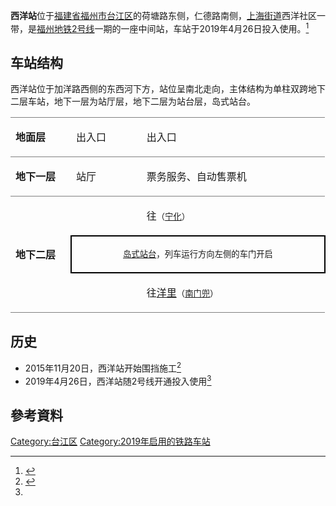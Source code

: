 {{About|福州的一座地铁站|[[鹰厦铁路|鹰厦铁路]]在[[永安市|永安市]]的同名车站|西洋站}}
{{NoteTA|G1=Railway}}
{{Infobox station
| style               = 
| livery              = {{福州地铁颜色|2|s}}
| name                = 西洋站
| eng_name            = Xiyang Station
| symbol_top          = 
| symbol_right        = 
| image               = 201904_Xiyang_Station.jpg
| caption             = 
| alt                 = 
| address             = [[福建省|福建省]][[福州市|福州市]][[台江区|台江区]][[上海街道_(福州市)|上海街道]]
| coordinates         = {{coord|26.0738655|N|119.2917208|E|display=inline, title|type:railwaystation}}
| operator            = <!--{{rint|fuzhou|metro}}--> [[福州地铁|福州地铁]]
| line                = {{福州地铁线路名|2|full}}
| exits               = 2
| platform            = 1个[[岛式站台|岛式站台]]
| connections         = <!-- 公交站：-->
| structure           = 地下站
| Interchange         = 
| colour              = 白色
| code                = 
| opening             = 
| opened              = {{Start date|2019|04|26|df=y}}
| closed              =  <!-- {{End date|YYYY|MM|DD|df=y}} -->
| first = {{福州地铁线路名|2|short}}：<br /><div style="display:inline-block; text-align: left;">开往{{站|洋里}}：<br />开往{{站|苏洋}}：</div><div style="display:inline-block; text-align: right;">07:04<br />06:50</div>
| last = {{福州地铁线路名|2|short}}：<br /><div style="display:inline-block; text-align: left;">开往{{站|洋里}}：<br />开往{{站|苏洋}}：</div><div style="display:inline-block; text-align: right;">23:34<br />23:20</div>
| services            = {{Adjacent stations|system=Fuzhou Metro|line1=2|left1=宁化|right1=南门兜}}
| route_map           = 
}}
'''西洋站'''位于[[福建省|福建省]][[福州市|福州市]][[台江区|台江区]]的荷塘路东侧，仁德路南侧，[[上海街道_(福州市)|上海街道]]西洋社区一带，是[[福州地铁|福州地铁]][[福州地铁2号线|2号线]]一期的一座中间站，车站于2019年4月26日投入使用。<ref name=":02">{{Cite web|title=福州地铁2号线正式开通试运营-中新网|url=http://www.chinanews.com/tp/2019/04-26/8821198.shtml|work=www.chinanews.com|accessdate=2019-04-26|archive-date=2019-04-26|archive-url=https://web.archive.org/web/20190426090412/http://www.chinanews.com/tp/2019/04-26/8821198.shtml|dead-url=no}}</ref>

==车站结构==
西洋站位于加洋路西侧的东西河下方，站位呈南北走向，主体结构为单柱双跨地下二层车站，地下一层为站厅层，地下二层为站台层，岛式站台。
{|cellspacing=0 cellpadding=3
|-
|style="border-top:solid 1px gray;border-bottom:solid 1px gray;" valign=top width=100|'''地面层'''
|style="border-top:solid 1px gray;border-bottom:solid 1px gray;" valign=top width=100|出入口
|style="border-top:solid 1px gray;border-bottom:solid 1px gray;" valign=top|
|style="border-top:solid 1px gray;border-bottom:solid 1px gray;" valign=top width=350|出入口
|-
|style="border-bottom:solid 1px gray;" valign=top|'''地下一层'''
|style="border-bottom:solid 1px gray;" valign=top|站厅
|style="border-bottom:solid 1px gray;" valign=top|
|style="border-bottom:solid 1px gray;" valign=top|票务服务、自动售票机
|-
|style="border-bottom:solid 1px gray;" rowspan=3 valign=top|'''地下二层'''
|{{福州地铁站台编号|L2|1}}
|{{arrow|L}}
|{{福州地铁线路名|2|long}} 往{{站|苏洋}}<small>（[[宁化站_(地铁)|宁化]]）</small>
|-
| colspan="3" style="border-right:solid 2px black;border-left:solid 2px black;border-top:solid 2px black;border-bottom:solid 2px black;" |<center><small>[[岛式站台|岛式站台]]，列车运行方向左侧的车门开启</small></center>
|-
|style="border-bottom:solid 1px gray;"|{{福州地铁站台编号|L2|2}}
|style="border-bottom:solid 1px gray;"|
|style="border-bottom:solid 1px gray;"|{{福州地铁线路名|2|long}} 往[[洋里站_(福州)|洋里]]<small>（[[南门兜站|南门兜]]）</small> {{arrow|R}} 
|}

== 历史 ==

* 2015年11月20日，西洋站开始围挡施工<ref>{{Cite web|url=http://mag.fznews.com.cn/shtml/fzwb/20151120/41425.shtml|title=地铁西洋站今起围挡施工|access-date=2016-08-11|archive-url=https://web.archive.org/web/20160822055943/http://mag.fznews.com.cn/shtml/fzwb/20151120/41425.shtml|archive-date=2016-08-22|dead-url=yes}}{{Wayback|url=http://mag.fznews.com.cn/shtml/fzwb/20151120/41425.shtml|date=20160822055943}}</ref>
* 2019年4月26日，西洋站随2号线开通投入使用<ref name=":02" />

== 參考資料 ==
{{reflist}}
{{福州地铁2号线}}

[[Category:台江区|Category:台江区]]
[[Category:2019年启用的铁路车站|Category:2019年启用的铁路车站]]